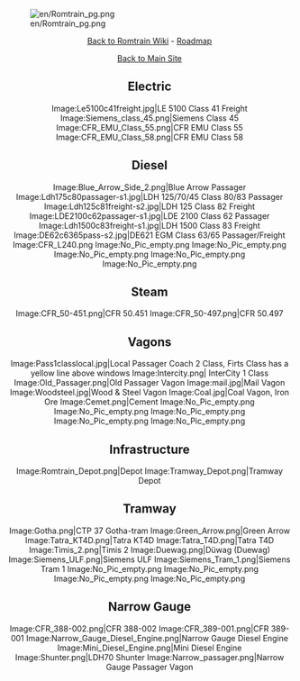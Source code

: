 {{en/merge|Romtrain}}

[[File:en/Romtrain pg.png|center]]
<center>[[en/Community/NewGRF/Romtrain|Back to Romtrain Wiki]] - [[en/Community/NewGRF/Romtrain Graphics|Roadmap]]</center>
<center>[http://romaniainopenttd.synthasite.com/ Back to Main Site]</center>

<center>
==Electric==
<gallery caption="Electric" widths="100px" perrow="4">
Image:Le5100c41freight.jpg|LE 5100 Class 41 Freight
Image:Siemens_class_45.png|Siemens Class 45
Image:CFR_EMU_Class_55.png|CFR EMU Class 55
Image:CFR_EMU_Class_58.png|CFR EMU Class 58
</gallery>

==Diesel==
<gallery caption="Diesel" widths="100px" perrow="6">
Image:Blue_Arrow_Side_2.png|Blue Arrow Passager
Image:Ldh175c80passager-s1.jpg|LDH 125/70/45 Class 80/83 Passager
Image:Ldh125c81freight-s2.jpg|LDH 125 Class 82 Freight
Image:LDE2100c62passager-s1.jpg‎|LDE 2100 Class 62 Passager
Image:Ldh1500c83freight-s1.jpg|LDH 1500 Class 83 Freight
Image:DE62c6365pass-s2.jpg|DE621 EGM Class 63/65 Passager/Freight
Image:CFR_L240.png
Image:No_Pic_empty.png
Image:No_Pic_empty.png
Image:No_Pic_empty.png
Image:No_Pic_empty.png
Image:No_Pic_empty.png
</gallery>

==Steam==
<gallery caption="Steam" widths="100px" perrow="6">
Image:CFR_50-451.png|CFR 50.451
Image:CFR_50-497.png|CFR 50.497
</gallery>

==Vagons==
<gallery caption="Vagons" widths="100px" perrow="6">
Image:Pass1classlocal.jpg|Local Passager Coach 2 Class, Firts Class has a yellow line above windows
Image:Intercity.png| InterCity 1 Class
Image:Old_Passager.png|Old Passager Vagon
Image:mail.jpg|Mail Vagon
Image:Woodsteel.jpg|Wood & Steel Vagon
Image:Coal.jpg|Coal Vagon, Iron Ore
Image:Cemet.png|Cement
Image:No_Pic_empty.png
Image:No_Pic_empty.png
Image:No_Pic_empty.png
Image:No_Pic_empty.png
Image:No_Pic_empty.png
</gallery>

==Infrastructure==
<gallery caption="Infrastructure" widths="100px" perrow="6">
Image:Romtrain_Depot.png|Depot
Image:Tramway_Depot.png|Tramway Depot
</gallery>

==Tramway==
<gallery caption="Tramway" widths="100px" perrow="6">
Image:Gotha.png|CTP 37 Gotha-tram
Image:Green_Arrow.png|Green Arrow
Image:Tatra_KT4D.png|Tatra KT4D
Image:Tatra_T4D.png|Tatra T4D
Image:Timis_2.png|Timis 2
Image:Duewag.png|Düwag (Duewag)
Image:Siemens_ULF.png|Siemens ULF
Image:Siemens_Tram_1.png|Siemens Tram 1
Image:No_Pic_empty.png
Image:No_Pic_empty.png
Image:No_Pic_empty.png
Image:No_Pic_empty.png
</gallery>

==Narrow Gauge==
<gallery caption="Narrow Gauge" widths="100px" perrow="6">
Image:CFR_388-002.png|CFR 388-002
Image:CFR_389-001.png|CFR 389-001
Image:Narrow_Gauge_Diesel_Engine.png|Narrow Gauge Diesel Engine
Image:Mini_Diesel_Engine.png|Mini Diesel Engine
Image:Shunter.png|LDH70 Shunter
Image:Narrow_passager.png|Narrow Gauge Passager Vagon
</gallery>
</center>